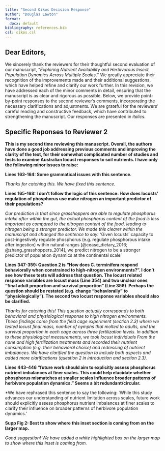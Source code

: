 ```yaml
---
title: "Second Oikos Decision Response"
author: "Douglas Lawton"
format:
  docx: default
bibliography: references.bib
csl: oikos.csl
---
```


## Dear Editors,

We sincerely thank the reviewers for their thoughtful second evaluation of our manuscript, “*Exploring Nutrient Availability and Herbivorous Insect Population Dynamics Across Multiple Scales.*” We greatly appreciate their recognition of the improvements made and their additional suggestions, which have helped refine and clarify our work further. In this revision, we have addressed each of the minor comments in detail, ensuring that the manuscript is as clear and rigorous as possible. Below, we provide point-by-point responses to the second reviewer's comments, incorporating the necessary clarifications and adjustments. We are grateful for the reviewers’ careful reading and constructive feedback, which have contributed to strengthening the manuscript. Our responses are presented in *italics*.

## Specific Reponses to Reviewer 2

**This is my second time reviewing this manuscript. Overall, the authors have done a good job addressing previous comments and improving the clarity of the text, for their somewhat complicated number of studies and tests to examine Australian locust responses to soil nutrients. I have only the following minor issues to raise:**

**Lines 163-164: Some grammatical issues with this sentence.**

*Thanks for catching this. We have fixed this sentence.*

**Lines 165-168: I don’t follow the logic of this sentence. How does locusts’ regulation of phosphorus use make nitrogen an important predictor of their populations?**

*Our prediction is that since grasshoppers are able to regulate phosphorus intake after within the gut, the actual phosphorus content of the food is less important as compared to the nitrogen content of the food, leading to nitrogen being a stronger predictor. We made this clearer within the manuscript and changed the sentence to say: '*Given locusts' capacity to post-ingestively regulate phosphorus (e.g. regulate phosphorous intake after ingestion) within natural ranges [@cease_dietary_2016; @zhang_grasshoppers_2014], we predict nitrogen to be a stronger predictor of population dynamics at the continental scale'

**Lines 347-359: Question 2 is “How does C. terminifera respond behaviorally when constrained to high-nitrogen environments?”. I don’t see how these tests will address that question. The locust related response variables are locust mass (Line 354) and two unclear ones “final adult proportion and survival proportion” (Line 356). Perhaps the question should be restated (e.g. change “behaviorally” to “physiologically”). The second two locust response variables should also be clarified.**

*Thanks for catching this! This question actually corresponds to both behavioral and physiological response to high nitrogen environments. These findings come from the field cage experiment (section 2.3) where we tested locust final mass, number of nymphs that molted to adults, and the survival proportion in each cage across three fertilization levels. In addition to these physiological measurements, we took locust individuals From the none and high fertilization treatments and recorded their nutrient consumption (e.g. their behavioral choice) and redressing of nutrient imbalances. We have clarified the question to include both aspects and added more clarifications (question 2 in introduction and section 2.3).*

**Lines 443-446 “future work should aim to explicitly assess phosphorus nutrient imbalances at finer scales. This could help elucidate whether phosphorus mismatches at smaller scales influence broader patterns of herbivore population dynamics.” Seems a bit redundant/circular.**

*We have rephrased this sentence to say the following: 'While this study advances our understanding of nutrient limitation across scales, future work should explicitly assess phosphorus nutrient imbalances at finer scales to clarify their influence on broader patterns of herbivore population dynamics.'

**Supp Fig 2: Best to show where this inset section is coming from on the larger map.**

*Good suggestion! We have added a white highlighted box on the larger map to show where this inset is coming from.*